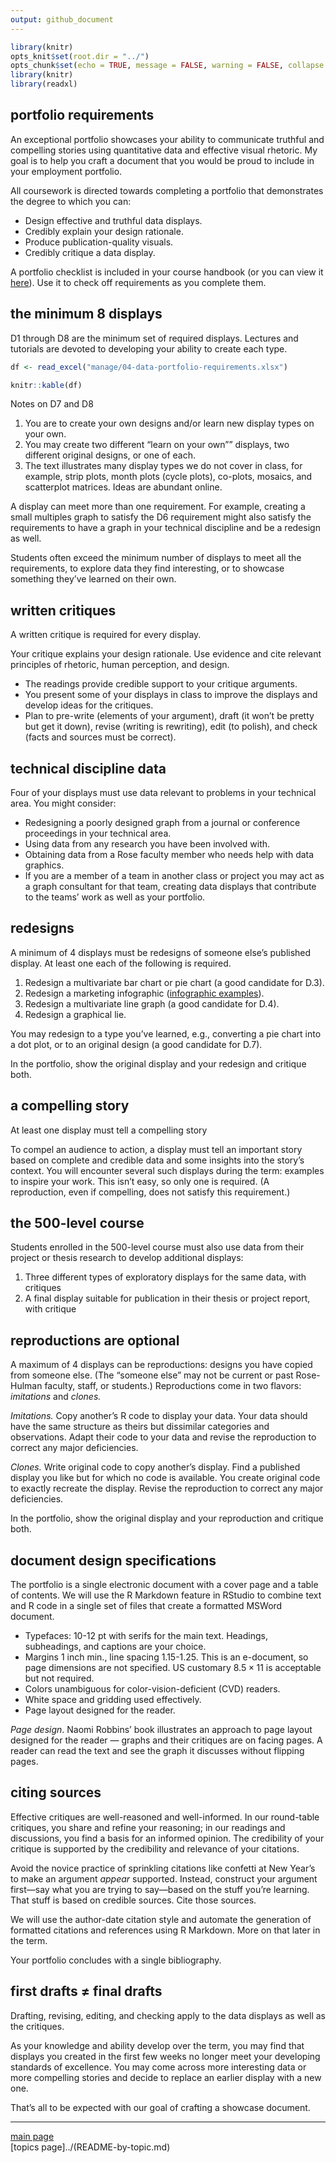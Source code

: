 ```yaml
---
output: github_document
---
```


```r
library(knitr)
opts_knit$set(root.dir = "../")
opts_chunk$set(echo = TRUE, message = FALSE, warning = FALSE, collapse = FALSE)
library(knitr)
library(readxl)
```

## portfolio requirements

An exceptional portfolio showcases your ability to communicate truthful and compelling stories using quantitative data and effective visual rhetoric. My goal is to help you craft a document that you would be proud to include in your employment portfolio. 

All coursework is directed towards completing a portfolio that demonstrates the degree to which you can: 

- Design effective and truthful data displays. 
- Credibly explain your design rationale. 
- Produce publication-quality visuals. 
- Credibly critique a data display. 

A portfolio checklist is included in your course handbook (or you can view it [here](../cm/folio-02_portfolio-checklist.pdf)). Use it to check off requirements as you complete them.

## the minimum 8 displays 

D1 through D8 are the minimum set of required displays. Lectures and tutorials are devoted to developing your ability to create each type.  

```r
df <- read_excel("manage/04-data-portfolio-requirements.xlsx")
```

```r
knitr::kable(df)
```

Notes on D7 and D8

1. You are to create your own designs and/or learn new display types on your own.  
1. You may create two different "learn on your own"" displays, two different original designs, or one of each. 
1. The text illustrates many display types we do not cover in class, for example, strip plots, month plots (cycle plots), co-plots, mosaics, and scatterplot matrices. Ideas are abundant online.

A display can meet more than one requirement. For example, creating a small multiples graph to satisfy the D6 requirement might also satisfy the requirements to have a graph in your technical discipline and be a redesign as well. 

Students often exceed the minimum number of displays to meet all the requirements, to explore data they find interesting, or to showcase something they've learned on their own.  




## written critiques

A written critique is required for every display. 

Your critique explains your design rationale. Use evidence and cite relevant principles of rhetoric, human perception, and design.

- The readings provide credible support to your critique arguments. 
- You present some of your displays in class to improve the displays and develop ideas for the critiques. 
- Plan to pre-write (elements of your argument), draft (it won’t be pretty but get it down), revise (writing is rewriting), edit (to polish), and check (facts and sources must be correct). 



## technical discipline data

Four of your displays must use data relevant to problems in your technical area. You might consider:

- Redesigning a poorly designed graph from a journal or conference proceedings in your technical area.
- Using data from any research you have been involved with.
- Obtaining data from a Rose faculty member who needs help with data graphics. 
- If you are a member of a team in another class or project you may act as a graph consultant for that team, creating data displays that contribute to the teams' work as well as your portfolio.  


## redesigns

A minimum of 4  displays must be redesigns of someone else's published display. At least one each of the following is required.

1. Redesign a multivariate bar chart or pie chart (a good candidate for D.3). 
2. Redesign a marketing infographic ([infographic examples](https://www.customermagnetism.com/infographics/what-is-an-infographic/)).
3. Redesign a multivariate line graph (a good candidate for D.4). 
4. Redesign a graphical lie. 

You may redesign to a type you've learned, e.g., converting a pie chart into a dot plot, or to an original design (a good candidate for D.7).

In the portfolio, show the original display and your redesign and critique both.

## a compelling story

At least one display must tell a compelling story

To compel an audience to action, a display must tell an important story based on complete and credible data and some insights into the story's context. You will encounter several such displays during the term: examples to inspire your work. This isn't easy, so only one is required. (A reproduction, even if compelling, does not satisfy this requirement.)

## the 500-level course

Students enrolled in the 500-level course must also use data from their project or thesis research to develop additional displays:

1. Three different types of exploratory displays for the same data, with critiques 
2. A final display suitable for publication in their thesis or project report, with critique 

## reproductions are optional

A maximum of 4 displays can be reproductions: designs you have copied from someone else. (The "someone else" may not be current or past Rose-Hulman faculty, staff, or students.) Reproductions come in two flavors: *imitations* and *clones.*

*Imitations.* Copy another's R code to display your data. Your data should have the same structure as theirs but dissimilar categories and observations. Adapt their code to your data and revise the reproduction to correct any major deficiencies. 

*Clones.* Write original code to copy another’s display. Find a published display you like but for which no code is available. You create original code to exactly recreate the display. Revise the reproduction to correct any major deficiencies. 

In the portfolio, show the original display and your reproduction and critique both.

## document design specifications

The portfolio is a single electronic document with a cover page and a table of contents. We will use the R Markdown feature in RStudio to combine text and R code in a single set of files that create a formatted MSWord document. 

- Typefaces: 10-12 pt with serifs for the main text. Headings, subheadings, and captions are your choice. 
- Margins 1 inch min., line spacing 1.15-1.25. This is an e-document, so page dimensions are not specified. US customary $8.5\times 11$ is acceptable but not required. 
- Colors unambiguous for color-vision-deficient (CVD) readers. 
- White space and gridding used effectively. 
- Page layout designed for the reader. 

*Page design*. Naomi Robbins' book illustrates an approach to page layout designed for the reader --- graphs and their critiques are on facing pages. A reader can read the text and see the graph it discusses without flipping pages.

## citing sources

Effective critiques are well-reasoned and well-informed. In our round-table critiques, you share and refine your reasoning; in our readings and discussions, you find a basis for an informed opinion. The credibility of your critique is supported by the credibility and relevance of your citations.

Avoid the novice practice of sprinkling citations like confetti at New Year's to make an argument *appear* supported. Instead, construct your argument first---say what you are trying to say---based on the stuff you're learning. That stuff is based on credible sources. Cite those sources.

We will use the author-date citation style and automate the generation of formatted citations and references using R Markdown. More on that later in the term.

Your portfolio concludes with a single bibliography. 


## first drafts $\neq$ final drafts

Drafting, revising, editing, and checking apply to the data displays as well as the critiques. 

As your knowledge and ability develop over the term, you may find that displays you created in the first few weeks no longer meet your developing standards of excellence. You may come across more interesting data or more compelling stories and decide to replace an earlier display with a new one.  

That's all to be expected with our goal of crafting a showcase document. 



---

[main page](../README.md)<br> 
[topics page]../(README-by-topic.md)

